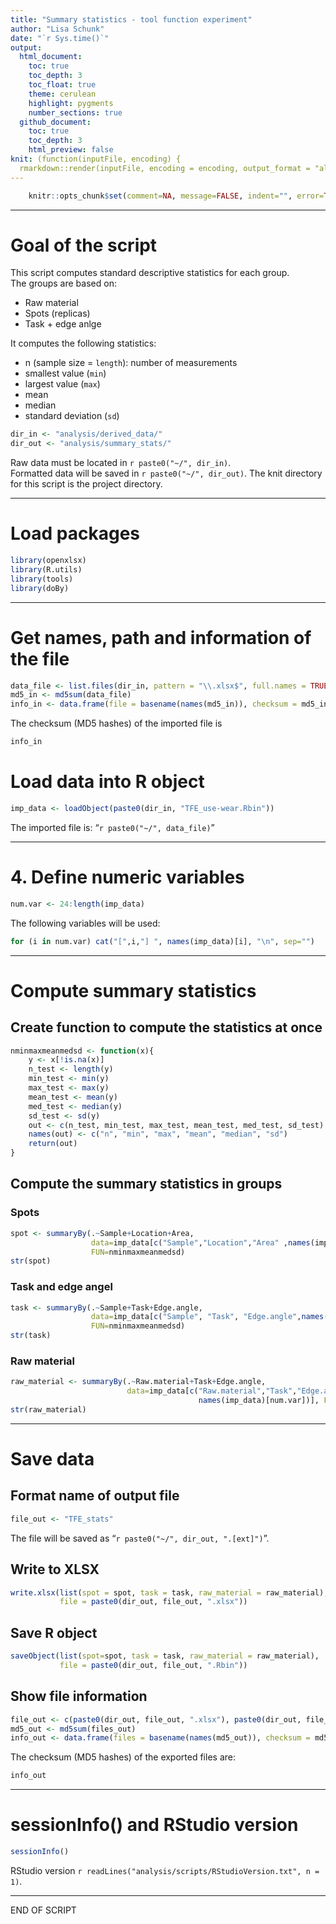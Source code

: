 ```yaml
---
title: "Summary statistics - tool function experiment" 
author: "Lisa Schunk"
date: "`r Sys.time()`"
output:
  html_document:
    toc: true
    toc_depth: 3
    toc_float: true
    theme: cerulean
    highlight: pygments
    number_sections: true
  github_document: 
    toc: true
    toc_depth: 3
    html_preview: false
knit: (function(inputFile, encoding) {
  rmarkdown::render(inputFile, encoding = encoding, output_format = "all", knit_root_dir = rprojroot::find_rstudio_root_file()) })
---
```



```r
	knitr::opts_chunk$set(comment=NA, message=FALSE, indent="", error=TRUE)
```

---


# Goal of the script
This script computes standard descriptive statistics for each group.  
The groups are based on:

* Raw material 
* Spots (replicas) 
* Task + edge anlge


It computes the following statistics:  

* n (sample size = `length`): number of measurements  
* smallest value (`min`)  
* largest value (`max`)
* mean  
* median  
* standard deviation (`sd`)

```r
dir_in <- "analysis/derived_data/"
dir_out <- "analysis/summary_stats/"
```

Raw data must be located in `r paste0("~/", dir_in)`.  
Formatted data will be saved in `r paste0("~/", dir_out)`.
The knit directory for this script is the project directory.

---


# Load packages
```r
library(openxlsx)
library(R.utils)
library(tools)
library(doBy)
```


---

# Get names, path and information of the file 
```r
data_file <- list.files(dir_in, pattern = "\\.xlsx$", full.names = TRUE)
md5_in <- md5sum(data_file)
info_in <- data.frame(file = basename(names(md5_in)), checksum = md5_in, row.names = NULL)
```


The checksum (MD5 hashes) of the imported file is  
```r
info_in
```


# Load data into R object
```r
imp_data <- loadObject(paste0(dir_in, "TFE_use-wear.Rbin"))
```

The imported file is: "`r paste0("~/", data_file)`"  

---


# 4. Define numeric variables
```r
num.var <- 24:length(imp_data)
```

The following variables will be used: 

```r
for (i in num.var) cat("[",i,"] ", names(imp_data)[i], "\n", sep="")
```

---


# Compute summary statistics
## Create function to compute the statistics at once
```r
nminmaxmeanmedsd <- function(x){
	y <- x[!is.na(x)]
	n_test <- length(y)
	min_test <- min(y)
	max_test <- max(y)
	mean_test <- mean(y)
 	med_test <- median(y)
 	sd_test <- sd(y)
 	out <- c(n_test, min_test, max_test, mean_test, med_test, sd_test)
 	names(out) <- c("n", "min", "max", "mean", "median", "sd")
 	return(out)
}
```

##  Compute the summary statistics in groups
### Spots
```r
spot <- summaryBy(.~Sample+Location+Area, 
                  data=imp_data[c("Sample","Location","Area" ,names(imp_data)[num.var])], 
                  FUN=nminmaxmeanmedsd)
str(spot)
```


### Task and edge angel 
```r
task <- summaryBy(.~Sample+Task+Edge.angle, 
                  data=imp_data[c("Sample", "Task", "Edge.angle",names(imp_data)[num.var])], 
                  FUN=nminmaxmeanmedsd)
str(task)
```

### Raw material
```r
raw_material <- summaryBy(.~Raw.material+Task+Edge.angle, 
                          data=imp_data[c("Raw.material","Task","Edge.angle",
                                          names(imp_data)[num.var])], FUN=nminmaxmeanmedsd)
str(raw_material)
```

---

# Save data
## Format name of output file
```r
file_out <- "TFE_stats"
```
The file will be saved as "`r paste0("~/", dir_out, ".[ext]")`".


## Write to XLSX
```r
write.xlsx(list(spot = spot, task = task, raw_material = raw_material), 
           file = paste0(dir_out, file_out, ".xlsx"))
```


## Save R object
```r
saveObject(list(spot=spot, task = task, raw_material = raw_material), 
           file = paste0(dir_out, file_out, ".Rbin"))
```


## Show file information
```r
file_out <- c(paste0(dir_out, file_out, ".xlsx"), paste0(dir_out, file_out, ".Rbin"))
md5_out <- md5sum(files_out)
info_out <- data.frame(files = basename(names(md5_out)), checksum = md5_out, row.names = NULL)
```

The checksum (MD5 hashes) of the exported files are:  
```r
info_out
```


---

# sessionInfo() and RStudio version

```r
sessionInfo()
```

RStudio version `r readLines("analysis/scripts/RStudioVersion.txt", n = 1)`.


---

END OF SCRIPT
